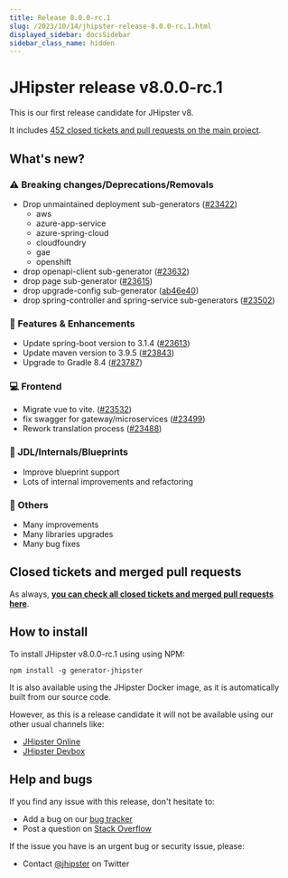 ```yaml
---
title: Release 8.0.0-rc.1
slug: /2023/10/14/jhipster-release-8.0.0-rc.1.html
displayed_sidebar: docsSidebar
sidebar_class_name: hidden
---
```


# JHipster release v8.0.0-rc.1

This is our first release candidate for JHipster v8.

It includes [452 closed tickets and pull requests on the main project](https://github.com/jhipster/generator-jhipster/issues?q=is:closed+milestone:8.0.0-rc.1).

## What's new?

### :warning: Breaking changes/Deprecations/Removals

- Drop unmaintained deployment sub-generators ([#23422](https://github.com/jhipster/generator-jhipster/pull/23422))
  - aws
  - azure-app-service
  - azure-spring-cloud
  - cloudfoundry
  - gae
  - openshift
- drop openapi-client sub-generator ([#23632](https://github.com/jhipster/generator-jhipster/pull/23632))
- drop page sub-generator ([#23615](https://github.com/jhipster/generator-jhipster/pull/23615))
- drop upgrade-config sub-generator ([ab46e40](https://github.com/jhipster/generator-jhipster/commit/ab46e40d7013e68a1d82d3578d62a7c29f5b466e))
- drop spring-controller and spring-service sub-generators ([#23502](https://github.com/jhipster/generator-jhipster/pull/23502))

### :gem: Features & Enhancements

- Update spring-boot version to 3.1.4 ([#23613](https://github.com/jhipster/generator-jhipster/pull/23613))
- Update maven version to 3.9.5 ([#23843](https://github.com/jhipster/generator-jhipster/pull/23843))
- Upgrade to Gradle 8.4 ([#23787](https://github.com/jhipster/generator-jhipster/pull/23787))

### :computer: Frontend

- Migrate vue to vite. ([#23532](https://github.com/jhipster/generator-jhipster/pull/23532))
- fix swagger for gateway/microservices ([#23499](https://github.com/jhipster/generator-jhipster/pull/23499))
- Rework translation process ([#23488](https://github.com/jhipster/generator-jhipster/pull/23488))

### :paw_prints: JDL/Internals/Blueprints

- Improve blueprint support
- Lots of internal improvements and refactoring

### :scroll: Others

- Many improvements
- Many libraries upgrades
- Many bug fixes

## Closed tickets and merged pull requests

As always, **[you can check all closed tickets and merged pull requests here](https://github.com/jhipster/generator-jhipster/issues?q=is:closed+milestone:8.0.0-rc.1)**.

## How to install

To install JHipster v8.0.0-rc.1 using using NPM:

```
npm install -g generator-jhipster
```

It is also available using the JHipster Docker image, as it is automatically built from our source code.

However, as this is a release candidate it will not be available using our other usual channels like:

- [JHipster Online](https://start.jhipster.tech)
- [JHipster Devbox](https://github.com/jhipster/jhipster-devbox)


## Help and bugs

If you find any issue with this release, don't hesitate to:

- Add a bug on our [bug tracker](https://github.com/jhipster/generator-jhipster/issues?state=open)
- Post a question on [Stack Overflow](http://stackoverflow.com/tags/jhipster/info)

If the issue you have is an urgent bug or security issue, please:

- Contact [@jhipster](https://twitter.com/jhipster) on Twitter
